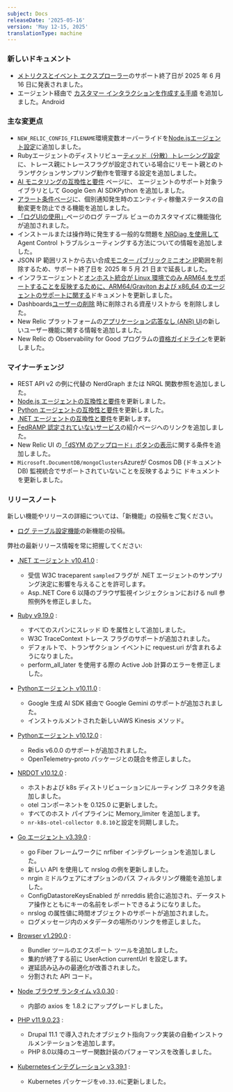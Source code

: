 ```yaml
---
subject: Docs
releaseDate: '2025-05-16'
version: 'May 12-15, 2025'
translationType: machine
---
```


### 新しいドキュメント

* [メトリクスとイベント エクスプローラー](/eol/2025/05/metrics-and-event-explorer/)のサポート終了日が 2025 年 6 月 16 日に発表されました。
* エージェント経由で [カスタマー インタラクションを作成する手順](/docs/mobile-monitoring/new-relic-mobile-android/install-configure/android-agent-custom-Interaction/) を追加しました。Android

### 主な変更点

* `NEW_RELIC_CONFIG_FILENAME`環境変数オーバーライドを[Node.jsエージェント設定](/docs/apm/agents/nodejs-agent/installation-configuration/nodejs-agent-configuration/#filename)に追加しました。
* Rubyエージェントのディストリビュー[ティッド（分散）トレーシング設定](/docs/apm/agents/ruby-agent/configuration/ruby-agent-configuration/#distributed_tracing-sampler-remote_parent_sampled)に、トレース親にトレースフラグが設定されている場合にリモート親とのトランザクションサンプリング動作を管理する設定を追加しました。
* [AI モニタリングの互換性と要件](/docs/ai-monitoring/compatibility-requirements-ai-monitoring/) ページに、 エージェントのサポート対象ライブラリとして Google Gen AI SDKPython を追加しました。
* [アラート条件ページ](/docs/alerts/create-alert/create-alert-condition/alert-conditions/#disable-health-status-reporting)に、個別通知発生時のエンティティ稼働ステータスの自動変更を防止できる機能を追加しました。
* [「ログUIの使用」](/docs/logs/ui-data/use-logs-ui/#customizable-table-views)ページのログ テーブル ビューのカスタマイズに機能強化が追加されました。
* インストールまたは操作時に発生する一般的な問題を[ NRDiag を使用して](/docs/new-relic-control/agent-control/troubleshooting/#nrdiag)Agent Control トラブルシューティングする方法についての情報を追加しました。
* JSON IP 範囲リストから古い合成[モニター パブリックミニオン IP](/docs/synthetics/synthetic-monitoring/administration/synthetic-public-minion-ips/#dynamic-ip-addresses)範囲を削除するため、サポート終了日を 2025 年 5 月 21 日まで延長しました。
* インフラエージェントと[オンホスト統合が Linux 環境でのみ ARM64 をサポートすることを反映するために、ARM64/Graviton および x86\_64 のエージェントのサポートに関する](/docs/apm/agents/manage-apm-agents/configuration/support-arm-graviton-x86-64/)ドキュメントを更新しました。
* Dashboards[ユーザーの削除](/docs/accounts/accounts-billing/new-relic-one-user-management/user-management-ui-and-tasks/#delete-users) 時に削除される資産リストから を削除しました。
* New Relic プラットフォームの[アプリケーション応答なし (ANR) UI](/docs/mobile-monitoring/mobile-monitoring-ui/application-not-responding/#view-anr-new-relic)の新しいユーザー機能に関する情報を追加しました。
* New Relic の Observability for Good プログラムの[資格ガイドライン](/docs/accounts/accounts-billing/new-relic-one-pricing-billing/eligibility-guidelines-new-relic-nonprofit-program/#exceptions)を更新しました。

### マイナーチェンジ

* REST API v2 の例に代替の NerdGraph または NRQL 関数参照を追加しました。
* [Node.js エージェントの互換性と要件](/docs/apm/agents/nodejs-agent/getting-started/compatibility-requirements-nodejs-agent/)を更新しました。
* [Python エージェントの互換性と要件](/docs/apm/agents/python-agent/getting-started/compatibility-requirements-python-agent/)を更新しました。
* [.NET エージェントの互換性と要件](/docs/apm/agents/net-agent/getting-started/net-agent-compatibility-requirements/)を更新します。
* [FedRAMP 認定されていないサービス](/docs/security/security-privacy/compliance/certificates-standards-regulations/fedramp/#not-scope)の紹介ページへのリンクを追加しました。
* New Relic UI の[「dSYM のアップロード」ボタンの表示](/docs/mobile-monitoring/new-relic-mobile-ios/configuration/upload-dsyms-bitcode-apps/#mobile-ui)に関する条件を追加しました。
* [](/docs/infrastructure/microsoft-azure-integrations/azure-integrations-list/azure-cosmos-db-document-db-monitoring-integration/#metric-data)`Microsoft.DocumentDB/mongoClusters`Azureが Cosmos DB (ドキュメント DB) 監視統合でサポートされていないことを反映するように ドキュメント を更新しました。

### リリースノート

新しい機能やリリースの詳細については、「新機能」の投稿をご覧ください。

* [ログ テーブル設定機能](/whats-new/2025/05/whats-new-05-06-log-table-settings/)の新機能の投稿。

弊社の最新リリース情報を常に把握してください:

* [.NET エージェント v10.41.0](/docs/release-notes/agent-release-notes/net-release-notes/net-agent-10-41-0/) :

  * 受信 W3C traceparent `sampled`フラグが .NET エージェントのサンプリング決定に影響を与えることを許可します。
  * Asp..NET Core 6 以降のブラウザ監視インジェクションにおける null 参照例外を修正しました。

* [Ruby v9.19.0](/docs/release-notes/agent-release-notes/ruby-release-notes/ruby-agent-9-19-0/) :

  * すべてのスパンにスレッド ID を属性として追加しました。
  * W3C TraceContext トレース フラグのサポートが追加されました。
  * デフォルトで、トランザクション イベントに request.uri が含まれるようになりました。
  * perform\_all\_later を使用する際の Active Job 計算のエラーを修正しました。

* [Pythonエージェント v10.11.0](/docs/release-notes/agent-release-notes/python-release-notes/python-agent-101100/) :

  * Google 生成 AI SDK 経由で Google Gemini のサポートが追加されました。
  * インストゥルメントされた新しいAWS Kinesis メソッド。

* [Pythonエージェント v10.12.0](/docs/release-notes/agent-release-notes/python-release-notes/python-agent-101200/) :

  * Redis v6.0.0 のサポートが追加されました。
  * OpenTelemetry-proto パッケージとの競合を修正しました。

* [NRDOT v10.12.0](/docs/release-notes/nrdot-release-notes/nrdot-2025-05-06/) :

  * ホストおよび k8s ディストリビューションにルーティング コネクタを追加しました。
  * otel コンポーネントを 0.125.0 に更新しました。
  * すべてのホスト パイプラインに Memory\_limiter を追加します。
  * `nr-k8s-otel-collector 0.8.10`と設定を同期しました。

* [Go エージェント v3.39.0](/docs/release-notes/agent-release-notes/go-release-notes/go-agent-3-39-0/) :

  * go Fiber フレームワークに nrfiber インテグレーションを追加しました。
  * 新しい API を使用して nrslog の例を更新しました。
  * nrgin ミドルウェアにオプションのパス フィルタリング機能を追加しました。
  * ConfigDatastoreKeysEnabled が nrreddis 統合に追加され、データストア操作とともにキーの名前をレポートできるようになりました。
  * nrslog の属性値に時間オブジェクトのサポートが追加されました。
  * ログメッセージ内のメタデータの場所のリンクを修正しました。

* [Browser v1.290.0](/docs/release-notes/new-relic-browser-release-notes/browser-agent-release-notes/browser-agent-v1.290.0/) :

  * Bundler ツールのエクスポート ツールを追加しました。
  * 集約が終了する前に UserAction currentUrl を設定します。
  * 遅延読み込みの最適化が改善されました。
  * 分割された API コード。

* [Node ブラウザ ランタイム v3.0.30](/docs/release-notes/synthetics-release-notes/node-browser-runtime-release-notes/node-browser-runtime-3.0.30/) :

  * 内部の axios を 1.8.2 にアップグレードしました。

* [PHP v11.9.0.23](/docs/release-notes/agent-release-notes/php-release-notes/php-agent-11-9-0-23/) :

  * Drupal 11.1 で導入されたオブジェクト指向フック実装の自動インストゥルメンテーションを追加します。
  * PHP 8.0以降のユーザー関数計装のパフォーマンスを改善しました。

* [Kubernetesインテグレーション v3.39.1](/docs/release-notes/infrastructure-release-notes/kubernetes-integration-release-notes/kubernetes-integration-3-39-1/) :

  * Kubernetes パッケージを`v0.33.0`に更新しました。